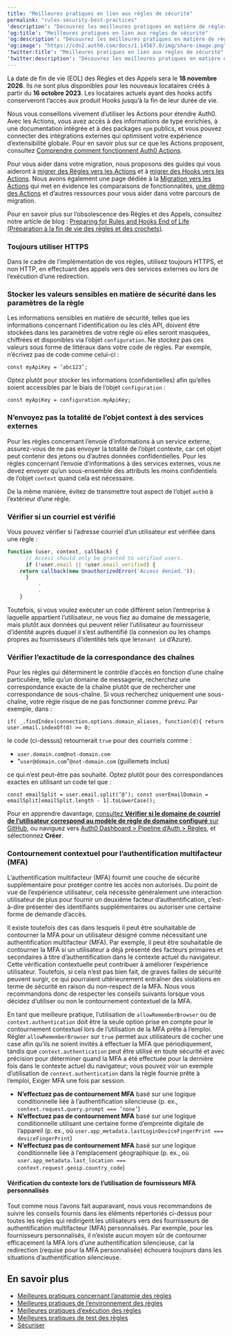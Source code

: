 ```yaml
---
title: "Meilleures pratiques en lien aux règles de sécurité"
permalink: "rules-security-best-practices"
'description': "Découvrez les meilleures pratiques en matière de règles de sécurité d'Auth0."
'og:title': "Meilleures pratiques en lien aux règles de sécurité"
'og:description': "Découvrez les meilleures pratiques en matière de règles de sécurité d'Auth0."
'og:image': "https://cdn2.auth0.com/docs/1.14567.0/img/share-image.png"
'twitter:title': "Meilleures pratiques en lien aux règles de sécurité"
'twitter:description': "Découvrez les meilleures pratiques en matière de règles de sécurité d'Auth0."
---
```


<Warning>

La date de fin de vie (EOL) des Règles et des Appels sera le **18 novembre 2026**. Ils ne sont plus disponibles pour les nouveaux locataires créés à partir du **16 octobre 2023**. Les locataires actuels ayant des hooks actifs conserveront l’accès aux produit Hooks jusqu’à la fin de leur durée de vie.

Nous vous conseillons vivement d’utiliser les Actions pour étendre Auth0. Avec les Actions, vous avez accès à des informations de type enrichies, à une documentation intégrée et à des packages `npm` publics, et vous pouvez connecter des intégrations externes qui optimisent votre expérience d’extensibilité globale. Pour en savoir plus sur ce que les Actions proposent, consultez [Comprendre comment fonctionnent Auth0 Actions](/docs/fr-ca/customize/actions/actions-overview).

Pour vous aider dans votre migration, nous proposons des guides qui vous aideront à [migrer des Règles vers les Actions](/docs/fr-ca/customize/actions/migrate/migrate-from-rules-to-actions) et à [migrer des Hooks vers les Actions](/docs/fr-ca/customize/actions/migrate/migrate-from-hooks-to-actions). Nous avons également une page dédiée à la [Migration vers les Actions](https://auth0.com/extensibility/movetoactions) qui met en évidence les comparaisons de fonctionnalités, [une démo des Actions](https://www.youtube.com/watch?v=UesFSY1klrI)  et d’autres ressources pour vous aider dans votre parcours de migration.

Pour en savoir plus sur l’obsolescence des Règles et des Appels, consultez notre article de blog : [Preparing for Rules and Hooks End of Life (Préparation à la fin de vie des règles et des crochets)](https://auth0.com/blog/preparing-for-rules-and-hooks-end-of-life/).

</Warning>

### Toujours utiliser HTTPS

Dans le cadre de l’implémentation de vos règles, utilisez toujours HTTPS, et non HTTP, en effectuant des appels vers des services externes ou lors de l’exécution d’une redirection.

### Stocker les valeurs sensibles en matière de sécurité dans les paramètres de la règle

Les informations sensibles en matière de sécurité, telles que les informations concernant l’identification ou les clés API, doivent être stockées dans les paramètres de votre règle où elles seront masquées, chiffrées et disponibles via l’objet `configuration`. Ne stockez pas ces valeurs sous forme de littéraux dans votre code de règles. Par exemple, n’écrivez pas de code comme celui-ci :

`const myApiKey = ’abc123’;`

Optez plutôt pour stocker les informations (confidentielles) afin qu’elles soient accessibles par le biais de l’objet `configuration` :

`const myApiKey = configuration.myApiKey;`

### N’envoyez pas la totalité de l’objet context à des services externes

Pour les règles concernant l’envoie d’informations à un service externe, assurez-vous de ne pas envoyer la totalité de l’objet contexte, car cet objet peut contenir des jetons ou d’autres données confidentielles. Pour les règles concernant l’envoie d’informations à des services externes, vous ne devez envoyer qu’un sous-ensemble des attributs les moins confidentiels de l’objet `context` quand cela est nécessaire.

De la même manière, évitez de transmettre tout aspect de l’objet `auth0` à l’extérieur d’une règle.

### Vérifier si un courriel est vérifié

Vous pouvez vérifier si l’adresse courriel d’un utilisateur est vérifiée dans une règle :

```javascript lines
function (user, context, callback) {
      // Access should only be granted to verified users.
      if (!user.email || !user.email_verified) {
    return callback(new UnauthorizedError('Access denied.'));
      }
    	  .
    	  .
    }
```

Toutefois, si vous voulez exécuter un code différent selon l’entreprise à laquelle appartient l’utilisateur, ne vous fiez au domaine de messagerie, mais plutôt aux données qui peuvent relier l’utilisateur au fournisseur d’identité auprès duquel il s’est authentifié (la connexion ou les champs propres au fournisseurs d’identités tels que le`tenant id` d’Azure).

### Vérifier l’exactitude de la correspondance des chaînes

Pour les règles qui déterminent le contrôle d’accès en fonction d’une chaîne particulière, telle qu’un domaine de messagerie, recherchez une correspondance exacte de la chaîne plutôt que de rechercher une correspondance de sous-chaîne. Si vous recherchez uniquement une sous-chaîne, votre règle risque de ne pas fonctionner comme prévu. Par exemple, dans :

`if( _.findIndex(connection.options.domain_aliases, function(d){ return user.email.indexOf(d) >= 0;`

le code (ci-dessus) retournerait `true` pour des courriels comme :

* `user.domain.com@not-domain.com`
* "`user@domain.com`"`@not-domain.com` (guillemets inclus)

ce qui n’est peut-être pas souhaité. Optez plutôt pour des correspondances exactes en utilisant un code tel que :

`const emailSplit = user.email.split(’@’);
const userEmailDomain = emailSplit[emailSplit.length - 1].toLowerCase();`

Pour en apprendre davantage, [consultez **Vérifier si le domaine de courriel de l’utilisateur correspond au modèle de règle de domaine configuré** sur GitHub](https://github.com/auth0/rules/blob/master/src/rules/check-domains-against-connection-aliases.js), ou naviguez vers [Auth0 Dashboard > Pipeline d’Auth > Régles](https://manage.auth0.com/#/rules/new), et sélectionnez **Créer**.

### Contournement contextuel pour l’authentification multifacteur (MFA)

L’authentification multifacteur (<Tooltip href="/docs/fr-ca/glossary?term=multifactor-authentication" tip="Authentification multifacteur (MFA)
Processus d’authentification de l’utilisateur qui utilise un facteur en plus du nom d’utilisateur et du mot de passe, tel qu’un code par SMS." cta="Voir le glossaire">MFA</Tooltip>) fournit une couche de sécurité supplémentaire pour protéger contre les accès non autorisés. Du point de vue de l’expérience utilisateur, cela nécessite généralement une interaction utilisateur de plus pour fournir un deuxième facteur d’authentification, c’est-à-dire présenter des identifiants supplémentaires ou autoriser une certaine forme de demande d’accès.

Il existe toutefois des cas dans lesquels il peut être souhaitable de contourner la MFA pour un utilisateur désigné comme nécessitant une authentification multifacteur (MFA). Par exemple, il peut être souhaitable de contourner la MFA si un utilisateur a déjà présenté des facteurs primaires et secondaires à titre d’authentification dans le contexte actuel du navigateur. Cette vérification contextuelle peut contribuer à améliorer l’expérience utilisateur. Toutefois, si cela n’est pas bien fait, de graves failles de sécurité peuvent surgir, ce qui pourraient ultérieurement entraîner des violations en terme de sécurité en raison du non-respect de la MFA. Nous vous recommandons donc de respecter les conseils suivants lorsque vous décidez d’utiliser ou non le contournement contextuel de la MFA.

En tant que meilleure pratique, l’utilisation de `allowRememberBrowser` ou de `context.authentication` doit être la seule option prise en compte pour le contournement contextuel lors de l’utilisation de la MFA prête à l’emploi. Régler `allowRememberBrowser` sur `true` permet aux utilisateurs de cocher une case afin qu’ils ne soient invités à effectuer la MFA que périodiquement, tandis que `context.authentication` peut être utilisé en toute sécurité et avec précision pour déterminer quand la MFA a été effectuée pour la dernière fois dans le contexte actuel du navigateur; vous pouvez voir un exemple d’utilisation de `context.authentication` dans la règle fournie prête à l’emploi, Exiger MFA une fois par session.

* **N’effectuez pas de contournement MFA** basé sur une logique conditionnelle liée à l’authentification silencieuse (p. ex., `context.request.query.prompt === ’none’`)
* **N’effectuez pas de contournement MFA** basé sur une logique conditionnelle utilisant une certaine forme d’empreinte digitale de l’appareil (p. ex., où `user.app_metadata.lastLoginDeviceFingerPrint === deviceFingerPrint`)
* **N’effectuez pas de contournement MFA** basé sur une logique conditionnelle liée à l’emplacement géographique (p. ex., où `user.app_metadata.last_location === context.request.geoip.country_code`)

#### Vérification du contexte lors de l’utilisation de fournisseurs MFA personnalisés

Tout comme nous l’avons fait auparavant, nous vous recommandons de suivre les conseils fournis dans les éléments répertoriés ci-dessus pour toutes les règles qui redirigent les utilisateurs vers des fournisseurs de authentification multifacteur (MFA) personnalisés. Par exemple, pour les fournisseurs personnalisés, il n’existe aucun moyen sûr de contourner efficacement la MFA lors d’une authentification silencieuse, car la redirection (requise pour la MFA personnalisée) échouera toujours dans les situations d’authentification silencieuse.

## En savoir plus

* [Meilleures pratiques concernant l’anatomie des règles](/docs/fr-ca/rules-best-practices/rules-anatomy-best-practices)
* [Meilleures pratiques de l’environnement des règles](/docs/fr-ca/rules-best-practices/rules-environment-best-practices)
* [Meilleures pratiques d’exécution des règles](/docs/fr-ca/rules-best-practices/rules-execution-best-practices)
* [Meilleures pratiques de test des règles](/docs/fr-ca/rules-best-practices/rules-testing-best-practices)
* [Sécuriser](/docs/fr-ca/secure)